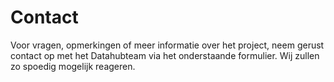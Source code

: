 # Contact

Voor vragen, opmerkingen of meer informatie over het project, neem gerust contact op met het Datahubteam via het onderstaande formulier. Wij zullen zo spoedig mogelijk reageren.
